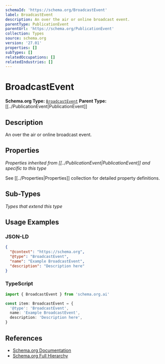```yaml
---
schemaId: 'https://schema.org/BroadcastEvent'
label: BroadcastEvent
description: An over the air or online broadcast event.
parentType: PublicationEvent
parentUrl: 'https://schema.org/PublicationEvent'
collection: Types
source: schema.org
version: '27.01'
properties: []
subTypes: []
relatedOccupations: []
relatedIndustries: []
---
```

# BroadcastEvent

**Schema.org Type:** [`BroadcastEvent`](https://schema.org/BroadcastEvent)
**Parent Type:** [[../PublicationEvent|PublicationEvent]]

## Description

An over the air or online broadcast event.

## Properties

*Properties inherited from [[../PublicationEvent|PublicationEvent]] and specific to this type*

See [[../Properties|Properties]] collection for detailed property definitions.

## Sub-Types

*Types that extend this type*

## Usage Examples

### JSON-LD

```json
{
  "@context": "https://schema.org",
  "@type": "BroadcastEvent",
  "name": "Example BroadcastEvent",
  "description": "Description here"
}
```

### TypeScript

```typescript
import { BroadcastEvent } from 'schema.org.ai'

const item: BroadcastEvent = {
  '@type': 'BroadcastEvent',
  name: 'Example BroadcastEvent',
  description: 'Description here',
}
```

## References

- [Schema.org Documentation](https://schema.org/BroadcastEvent)
- [Schema.org Full Hierarchy](https://schema.org/docs/full.html)
